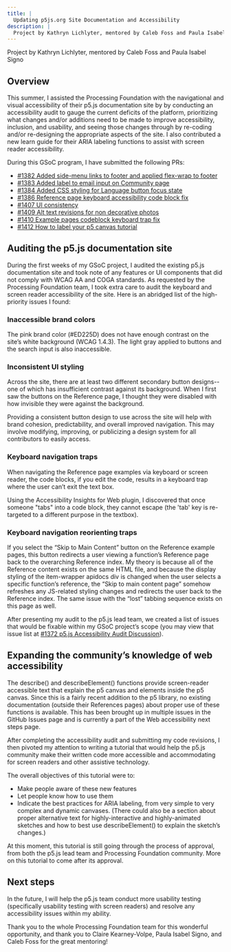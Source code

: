 ```yaml
---
title: |
  Updating p5js.org Site Documentation and Accessibility
description: |
  Project by Kathryn Lichlyter, mentored by Caleb Foss and Paula Isabel Signo
---
```



Project by Kathryn Lichlyter, mentored by Caleb Foss and Paula Isabel Signo

## Overview

This summer, I assisted the Processing Foundation with the navigational and visual accessibility of their p5.js documentation site by by conducting an accessibility audit to gauge the current deficits of the platform, prioritizing what changes and/or additions need to be made to improve accessibility, inclusion, and usability, and seeing those changes through by re-coding and/or re-designing the appropriate aspects of the site. I also contributed a new learn guide for their ARIA labeling functions to assist with screen reader accessibility.

During this GSoC program, I have submitted the following PRs:

* [#1382 Added side-menu links to footer and applied flex-wrap to footer](https://github.com/processing/p5.js-website/pull/1382)
* [#1383 Added label to email input on Community page](https://github.com/processing/p5.js-website/pull/1383)
* [#1384 Added CSS styling for Language button focus state](https://github.com/processing/p5.js-website/pull/1384)
* [#1386 Reference page keyboard accessibility code block fix](https://github.com/processing/p5.js-website/pull/1386)
* [#1407 UI consistency](https://github.com/processing/p5.js-website/pull/1407)
* [#1409 Alt text revisions for non decorative photos](https://github.com/processing/p5.js-website/pull/1409)
* [#1410 Example pages codeblock keyboard trap fix](https://github.com/processing/p5.js-website/pull/1410)
* [#1412 How to label your p5 canvas tutorial](https://github.com/processing/p5.js-website/pull/1412)

## Auditing the p5.js documentation site

During the first weeks of my GSoC project, I audited the existing p5.js documentation site and took note of any features or UI components that did not comply with WCAG AA and COGA standards. As requested by the Processing Foundation team, I took extra care to audit the keyboard and screen reader accessibility of the site. Here is an abridged list of the high-priority issues I found:

### Inaccessible brand colors

The pink brand color (#ED225D) does not have enough contrast on the site’s white background (WCAG 1.4.3). The light gray applied to buttons and the search input is also inaccessible.

### Inconsistent UI styling

Across the site, there are at least two different secondary button designs-- one of which has insufficient contrast against its background. When I first saw the buttons on the Reference page, I thought they were disabled with how invisible they were against the background.

Providing a consistent button design to use across the site will help with brand cohesion, predictability, and overall improved navigation. This may involve modifying, improving, or publicizing a design system for all contributors to easily access.

### Keyboard navigation traps

When navigating the Reference page examples via keyboard or screen reader, the code blocks, if you edit the code, results in a keyboard trap where the user can’t exit the text box.

Using the Accessibility Insights for Web plugin, I discovered that once someone "tabs" into a code block, they cannot escape (the 'tab' key is re-targeted to a different purpose in the textbox).

### Keyboard navigation reorienting traps

If you select the “Skip to Main Content” button on the Reference example pages, this button redirects a user viewing a function’s Reference page back to the overarching Reference index. My theory is because all of the Reference content exists on the same HTML file, and because the display styling of the item-wrapper apidocs div is changed when the user selects a specific function’s reference, the “Skip to main content page” somehow refreshes any JS-related styling changes and redirects the user back to the Reference index. The same issue with the “lost” tabbing sequence exists on this page as well.

After presenting my audit to the p5.js lead team, we created a list of issues that would be fixable within my GSoC project’s scope (you may view that issue list at [#1372 p5.js Accessibility Audit Discussion](https://github.com/processing/p5.js-website/issues/1372)).

## Expanding the community’s knowledge of web accessibility

The describe() and describeElement() functions provide screen-reader accessible text that explain the p5 canvas and elements inside the p5 canvas. Since this is a fairly recent addition to the p5 library, no existing documentation (outside their References pages) about proper use of these functions is available. This has been brought up in multiple issues in the GitHub Issues page and is currently a part of the Web accessibility next steps page.

After completing the accessibility audit and submitting my code revisions, I then pivoted my attention to writing a tutorial that would help the p5.js community make their written code more accessible and accommodating for screen readers and other assistive technology.

The overall objectives of this tutorial were to:

* Make people aware of these new features
* Let people know how to use them
* Indicate the best practices for ARIA labeling, from very simple to very complex and dynamic canvases. (There could also be a section about proper alternative text for highly-interactive and highly-animated sketches and how to best use describeElement() to explain the sketch’s changes.)

At this moment, this tutorial is still going through the process of approval, from both the p5.js lead team and Processing Foundation community. More on this tutorial to come after its approval.

## Next steps

In the future, I will help the p5.js team conduct more usability testing (specifically usability testing with screen readers) and resolve any accessibility issues within my ability.

Thank you to the whole Processing Foundation team for this wonderful opportunity, and thank you to Claire Kearney-Volpe, Paula Isabel Signo, and Caleb Foss for the great mentoring!
